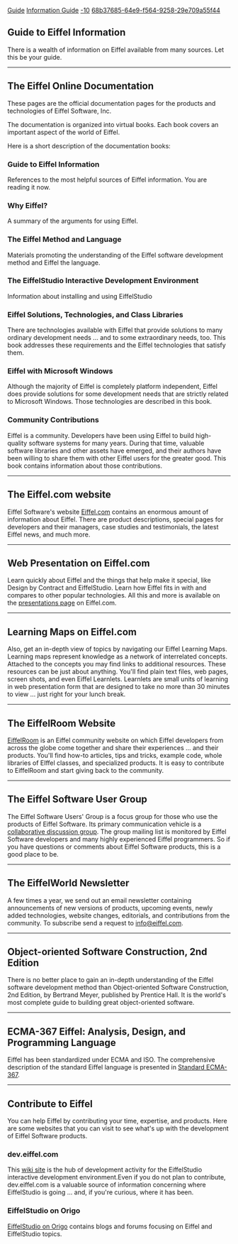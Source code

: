 [[Property:title|Guide]]
[[Property:link_title|Information Guide]]
[[Property:weight|-10]]
[[Property:uuid|68b37685-64e9-f564-9258-29e709a55f44]]
==Guide to Eiffel Information==

There is a wealth of information on Eiffel available from many sources. Let this be your guide. 


----

==The Eiffel Online Documentation==

These pages are the official documentation pages for the products and technologies of Eiffel Software, Inc.

The documentation is organized into virtual books. Each book covers an important aspect of the world of Eiffel. 

Here is a short description of the documentation books:

===Guide to Eiffel Information===

References to the most helpful sources of Eiffel information. You are reading it now.

===Why Eiffel? ===

A summary of the arguments for using Eiffel.

===The Eiffel Method and Language===

Materials promoting the understanding of the Eiffel software development method and Eiffel the language.

===The EiffelStudio Interactive Development Environment===

Information about installing and using EiffelStudio

===Eiffel Solutions, Technologies, and Class Libraries===

There are technologies available with Eiffel that provide solutions to many ordinary development needs ... and to some extraordinary needs, too. This book addresses these requirements and the Eiffel technologies that satisfy them.

===Eiffel with Microsoft Windows===

Although the majority of Eiffel is completely platform independent, Eiffel does provide solutions for some development needs that are strictly related to Microsoft Windows. Those technologies are described in this book.

===Community Contributions===

Eiffel is a community. Developers have been using Eiffel to build high-quality software systems for many years. During that time, valuable software libraries and other assets have emerged, and their authors have been willing to share them with other Eiffel users for the greater good. This book contains information about those contributions.


----

==The Eiffel.com website==

Eiffel Software's website [http://eiffel.com Eiffel.com] contains an enormous amount of information about Eiffel. There are product descriptions, special pages for developers and their managers, case studies and testimonials, the latest Eiffel news, and much more.


----

==Web Presentation on Eiffel.com==

Learn quickly about Eiffel and the things that help make it special, like Design by Contract and EiffelStudio. Learn how Eiffel fits in with and compares to other popular technologies. All this and more is available on the [http://eiffel.com/developers/presentations/ presentations page] on Eiffel.com. 


----

==Learning Maps on Eiffel.com==

Also, get an in-depth view of topics by navigating our Eiffel Learning Maps. Learning maps represent knowledge as a network of interrelated concepts. Attached to the concepts you may find links to additional resources. These resources can be just about anything. You'll find plain text files, web pages, screen shots, and even Eiffel Learnlets. Learnlets are small units of learning in web presentation form that are designed to take no more than 30 minutes to view ... just right for your lunch break.


----

==The EiffelRoom Website==

[http://www.eiffelroom.com/ EiffelRoom] is an Eiffel community website on which Eiffel developers from across the globe come together and share their experiences ... and their products. You'll find how-to articles, tips and tricks, example code, whole libraries of EIffel classes, and specialized products. It is easy to contribute to EiffelRoom and start giving back to the community.


----

==The Eiffel Software User Group==

The Eiffel Software Users' Group is a focus group for those who use the products of Eiffel Software. Its primary communication vehicle is a [http://groups.eiffel.com/ collaborative discussion group]. The group mailing list is monitored by Eiffel Software developers and many highly experienced Eiffel programmers. So if you have questions or comments about Eiffel Software products, this is a good place to be.


----

==The EiffelWorld Newsletter==

A few times a year, we send out an email newsletter containing announcements of new versions of products, upcoming events, newly added technologies, website changes, editorials, and contributions from the community. To subscribe send a request to [mailto:info@eiffel.com info@eiffel.com].


----

==Object-oriented Software Construction, 2nd Edition==

There is no better place to gain an in-depth understanding of the Eiffel software development method than Object-oriented Software Construction, 2nd Edition, by Bertrand Meyer, published by Prentice Hall. It is the world's most complete guide to building great object-oriented software.


----

==ECMA-367 Eiffel: Analysis, Design, and Programming Language==

Eiffel has been standardized under ECMA and ISO. The comprehensive description of the standard Eiffel language is presented in [http://www.ecma-international.org/publications/standards/Ecma-367.htm Standard ECMA-367].


----

==Contribute to Eiffel==

You can help Eiffel by contributing your time, expertise, and products. Here are some websites that you can visit to see what's up with the development of Eiffel Software products. 

===dev.eiffel.com===

This [http://dev.eiffel.com wiki site] is the hub of development activity for the EiffelStudio interactive development environment.Even if you do not plan to contribute, dev.eiffel.com is a valuable source of information concerning where EiffelStudio is going ... and, if you're curious, where it has been.

===EiffelStudio on Origo===

[http://eiffelstudio.origo.ethz.ch/ EiffelStudio on Origo] contains blogs and forums focusing on Eiffel and EiffelStudio topics. 




